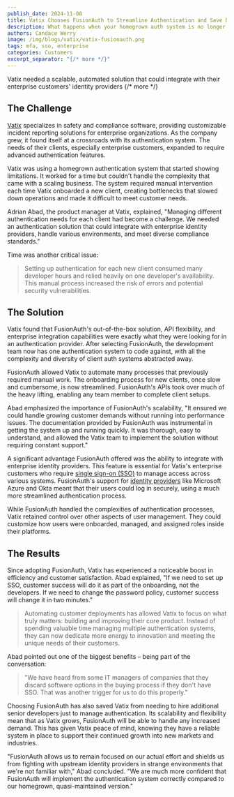 ```yaml
---
publish_date: 2024-11-08
title: Vatix Chooses FusionAuth to Streamline Authentication and Save Developer Resources
description: What happens when your homegrown auth system is no longer sustainable?
authors: Candace Werry
image: /img/blogs/vatix/vatix-fusionauth.png
tags: mfa, sso, enterprise
categories: Customers
excerpt_separator: "{/* more */}"
---
```


Vatix needed a scalable, automated solution that could integrate with their enterprise customers' identity providers
{/* more */}
## The Challenge

[Vatix](https://vatix.com/) specializes in safety and compliance software, providing customizable incident reporting solutions for enterprise organizations. As the company grew, it found itself at a crossroads with its authentication system. The needs of their clients, especially enterprise customers, expanded to require advanced authentication features.

Vatix was using a homegrown authentication system that started showing limitations. It worked for a time but couldn't handle the complexity that came with a scaling business. The system required manual intervention each time Vatix onboarded a new client, creating bottlenecks that slowed down operations and made it difficult to meet customer needs.

Adrian Abad, the product manager at Vatix, explained, "Managing different authentication needs for each client had become a challenge. We needed an authentication solution that could integrate with enterprise identity providers, handle various environments, and meet diverse compliance standards."

Time was another critical issue:

>Setting up authentication for each new client consumed many developer hours and relied heavily on one developer's availability. This manual process increased the risk of errors and potential security vulnerabilities.

## The Solution

Vatix found that FusionAuth's out-of-the-box solution, API flexibility, and enterprise integration capabilities were exactly what they were looking for in an authentication provider. After selecting FusionAuth, the development team now has one authentication system to code against, with all the complexity and diversity of client auth systems abstracted away.

FusionAuth allowed Vatix to automate many processes that previously required manual work. The onboarding process for new clients, once slow and cumbersome, is now streamlined. FusionAuth's APIs took over much of the heavy lifting, enabling any team member to complete client setups.

Abad emphasized the importance of FusionAuth's scalability, "It ensured we could handle growing customer demands without running into performance issues. The documentation provided by FusionAuth was instrumental in getting the system up and running quickly. It was thorough, easy to understand, and allowed the Vatix team to implement the solution without requiring constant support."

A significant advantage FusionAuth offered was the ability to integrate with enterprise identity providers. This feature is essential for Vatix's enterprise customers who require [single sign-on (SSO)](/articles/authentication/how-sso-works) to manage access across various systems. FusionAuth's support for [identity providers](/docs/lifecycle/authenticate-users/identity-providers/) like Microsoft Azure and Okta meant that their users could log in securely, using a much more streamlined authentication process.

While FusionAuth handled the complexities of authentication processes, Vatix retained control over other aspects of user management. They could customize how users were onboarded, managed, and assigned roles inside their platforms.

## The Results

Since adopting FusionAuth, Vatix has experienced a noticeable boost in efficiency and customer satisfaction. Abad explained, "If we need to set up SSO, customer success will do it as part of the onboarding, not the developers. If we need to change the password policy, customer success will change it in two minutes."

>Automating customer deployments has allowed Vatix to focus on what truly matters: building and improving their core product. Instead of spending valuable time managing multiple authentication systems, they can now dedicate more energy to innovation and meeting the unique needs of their customers.

Abad pointed out one of the biggest benefits – being part of the conversation:

>"We have heard from some IT managers of companies that they discard software options in the buying process if they don't have SSO. That was another trigger for us to do this properly."

Choosing FusionAuth has also saved Vatix from needing to hire additional senior developers just to manage authentication. Its scalability and flexibility mean that as Vatix grows, FusionAuth will be able to handle any increased demand. This has given Vatix peace of mind, knowing they have a reliable system in place to support their continued growth into new markets and industries.

"FusionAuth allows us to remain focused on our actual effort and shields us from fighting with upstream identity providers in strange environments that we're not familiar with," Abad concluded. "We are much more confident that FusionAuth will implement the authentication system correctly compared to our homegrown, quasi-maintained version."
